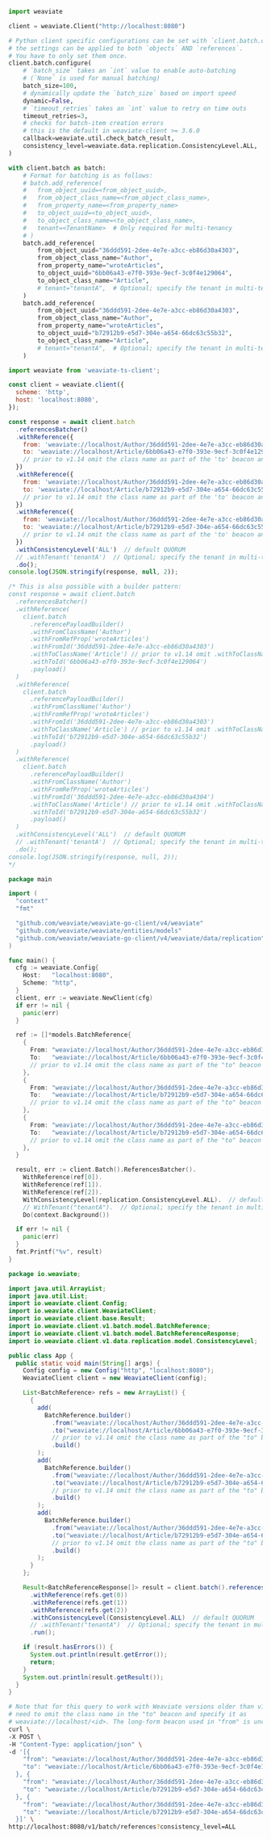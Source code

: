 
<Tabs groupId="languages">
<TabItem value="py" label="Python Client v4">
    <FilteredTextBlock
      text={PyCode}
      startMarker="# START BatchCreateReference"
      endMarker="# END BatchCreateReference"
      language="py"
    />
</TabItem>
<TabItem value="py3" label="Python Client v3">

```python
import weaviate

client = weaviate.Client("http://localhost:8080")

# Python client specific configurations can be set with `client.batch.configure`
# the settings can be applied to both `objects` AND `references`.
# You have to only set them once.
client.batch.configure(
    # `batch_size` takes an `int` value to enable auto-batching
    # (`None` is used for manual batching)
    batch_size=100,
    # dynamically update the `batch_size` based on import speed
    dynamic=False,
    # `timeout_retries` takes an `int` value to retry on time outs
    timeout_retries=3,
    # checks for batch-item creation errors
    # this is the default in weaviate-client >= 3.6.0
    callback=weaviate.util.check_batch_result,
    consistency_level=weaviate.data.replication.ConsistencyLevel.ALL,  # default QUORUM
)

with client.batch as batch:
    # Format for batching is as follows:
    # batch.add_reference(
    #   from_object_uuid=<from_object_uuid>,
    #   from_object_class_name=<from_object_class_name>,
    #   from_property_name=<from_property_name>
    #   to_object_uuid=<to_object_uuid>,
    #   to_object_class_name=<to_object_class_name>,
    #   tenant=<TenantName>  # Only required for multi-tenancy
    # )
    batch.add_reference(
        from_object_uuid="36ddd591-2dee-4e7e-a3cc-eb86d30a4303",
        from_object_class_name="Author",
        from_property_name="wroteArticles",
        to_object_uuid="6bb06a43-e7f0-393e-9ecf-3c0f4e129064",
        to_object_class_name="Article",
        # tenant="tenantA",  # Optional; specify the tenant in multi-tenancy collections
    )
    batch.add_reference(
        from_object_uuid="36ddd591-2dee-4e7e-a3cc-eb86d30a4303",
        from_object_class_name="Author",
        from_property_name="wroteArticles",
        to_object_uuid="b72912b9-e5d7-304e-a654-66dc63c55b32",
        to_object_class_name="Article",
        # tenant="tenantA",  # Optional; specify the tenant in multi-tenancy collections
    )
```

</TabItem>
<TabItem value="js" label="JS/TS Client v2">

```js
import weaviate from 'weaviate-ts-client';

const client = weaviate.client({
  scheme: 'http',
  host: 'localhost:8080',
});

const response = await client.batch
  .referencesBatcher()
  .withReference({
    from: 'weaviate://localhost/Author/36ddd591-2dee-4e7e-a3cc-eb86d30a4303/wroteArticles',
    to: 'weaviate://localhost/Article/6bb06a43-e7f0-393e-9ecf-3c0f4e129064',
    // prior to v1.14 omit the class name as part of the 'to' beacon and specify it as weaviate://localhost/<id>
  })
  .withReference({
    from: 'weaviate://localhost/Author/36ddd591-2dee-4e7e-a3cc-eb86d30a4303/wroteArticles',
    to: 'weaviate://localhost/Article/b72912b9-e5d7-304e-a654-66dc63c55b32',
    // prior to v1.14 omit the class name as part of the 'to' beacon and specify it as weaviate://localhost/<id>
  })
  .withReference({
    from: 'weaviate://localhost/Author/36ddd591-2dee-4e7e-a3cc-eb86d30a4304/wroteArticles',
    to: 'weaviate://localhost/Article/b72912b9-e5d7-304e-a654-66dc63c55b32',
    // prior to v1.14 omit the class name as part of the 'to' beacon and specify it as weaviate://localhost/<id>
  })
  .withConsistencyLevel('ALL')  // default QUORUM
  // .withTenant('tenantA')  // Optional; specify the tenant in multi-tenancy collections
  .do();
console.log(JSON.stringify(response, null, 2));

/* This is also possible with a builder pattern:
const response = await client.batch
  .referencesBatcher()
  .withReference(
    client.batch
      .referencePayloadBuilder()
      .withFromClassName('Author')
      .withFromRefProp('wroteArticles')
      .withFromId('36ddd591-2dee-4e7e-a3cc-eb86d30a4303')
      .withToClassName('Article') // prior to v1.14 omit .withToClassName()
      .withToId('6bb06a43-e7f0-393e-9ecf-3c0f4e129064')
      .payload()
  )
  .withReference(
    client.batch
      .referencePayloadBuilder()
      .withFromClassName('Author')
      .withFromRefProp('wroteArticles')
      .withFromId('36ddd591-2dee-4e7e-a3cc-eb86d30a4303')
      .withToClassName('Article') // prior to v1.14 omit .withToClassName()
      .withToId('b72912b9-e5d7-304e-a654-66dc63c55b32')
      .payload()
  )
  .withReference(
    client.batch
      .referencePayloadBuilder()
      .withFromClassName('Author')
      .withFromRefProp('wroteArticles')
      .withFromId('36ddd591-2dee-4e7e-a3cc-eb86d30a4304')
      .withToClassName('Article') // prior to v1.14 omit .withToClassName()
      .withToId('b72912b9-e5d7-304e-a654-66dc63c55b32')
      .payload()
  )
  .withConsistencyLevel('ALL')  // default QUORUM
  // .withTenant('tenantA')  // Optional; specify the tenant in multi-tenancy collections
  .do();
console.log(JSON.stringify(response, null, 2));
*/
```

</TabItem>
<TabItem value="go" label="Go">

```go
package main

import (
  "context"
  "fmt"

  "github.com/weaviate/weaviate-go-client/v4/weaviate"
  "github.com/weaviate/weaviate/entities/models"
  "github.com/weaviate/weaviate-go-client/v4/weaviate/data/replication"  // for consistency levels
)

func main() {
  cfg := weaviate.Config{
    Host:   "localhost:8080",
    Scheme: "http",
  }
  client, err := weaviate.NewClient(cfg)
  if err != nil {
    panic(err)
  }

  ref := []*models.BatchReference{
    {
      From: "weaviate://localhost/Author/36ddd591-2dee-4e7e-a3cc-eb86d30a4303/wroteArticles",
      To:   "weaviate://localhost/Article/6bb06a43-e7f0-393e-9ecf-3c0f4e129064",
      // prior to v1.14 omit the class name as part of the "to" beacon and specify it as weaviate://localhost/<id>
    },
    {
      From: "weaviate://localhost/Author/36ddd591-2dee-4e7e-a3cc-eb86d30a4303/wroteArticles",
      To:   "weaviate://localhost/Article/b72912b9-e5d7-304e-a654-66dc63c55b32",
      // prior to v1.14 omit the class name as part of the "to" beacon and specify it as weaviate://localhost/<id>
    },
    {
      From: "weaviate://localhost/Author/36ddd591-2dee-4e7e-a3cc-eb86d30a4304/wroteArticles",
      To:   "weaviate://localhost/Article/b72912b9-e5d7-304e-a654-66dc63c55b32",
      // prior to v1.14 omit the class name as part of the "to" beacon and specify it as weaviate://localhost/<id>
    },
  }

  result, err := client.Batch().ReferencesBatcher().
    WithReference(ref[0]).
    WithReference(ref[1]).
    WithReference(ref[2]).
    WithConsistencyLevel(replication.ConsistencyLevel.ALL).  // default QUORUM
    // WithTenant("tenantA").  // Optional; specify the tenant in multi-tenancy collections
    Do(context.Background())

  if err != nil {
    panic(err)
  }
  fmt.Printf("%v", result)
}
```

</TabItem>
<TabItem value="java" label="Java">

```java
package io.weaviate;

import java.util.ArrayList;
import java.util.List;
import io.weaviate.client.Config;
import io.weaviate.client.WeaviateClient;
import io.weaviate.client.base.Result;
import io.weaviate.client.v1.batch.model.BatchReference;
import io.weaviate.client.v1.batch.model.BatchReferenceResponse;
import io.weaviate.client.v1.data.replication.model.ConsistencyLevel;

public class App {
  public static void main(String[] args) {
    Config config = new Config("http", "localhost:8080");
    WeaviateClient client = new WeaviateClient(config);

    List<BatchReference> refs = new ArrayList() {
      {
        add(
          BatchReference.builder()
            .from("weaviate://localhost/Author/36ddd591-2dee-4e7e-a3cc-eb86d30a4303/wroteArticles")
            .to("weaviate://localhost/Article/6bb06a43-e7f0-393e-9ecf-3c0f4e129064")
            // prior to v1.14 omit the class name as part of the "to" beacon and specify it as weaviate://localhost/<id>
            .build()
        );
        add(
          BatchReference.builder()
            .from("weaviate://localhost/Author/36ddd591-2dee-4e7e-a3cc-eb86d30a4303/wroteArticles")
            .to("weaviate://localhost/Article/b72912b9-e5d7-304e-a654-66dc63c55b32")
            // prior to v1.14 omit the class name as part of the "to" beacon and specify it as weaviate://localhost/<id>
            .build()
        );
        add(
          BatchReference.builder()
            .from("weaviate://localhost/Author/36ddd591-2dee-4e7e-a3cc-eb86d30a4304/wroteArticles")
            .to("weaviate://localhost/Article/b72912b9-e5d7-304e-a654-66dc63c55b32")
            // prior to v1.14 omit the class name as part of the "to" beacon and specify it as weaviate://localhost/<id>
            .build()
        );
      }
    };

    Result<BatchReferenceResponse[]> result = client.batch().referencesBatcher()
      .withReference(refs.get(0))
      .withReference(refs.get(1))
      .withReference(refs.get(2))
      .withConsistencyLevel(ConsistencyLevel.ALL)  // default QUORUM
      // .withTenant("tenantA")  // Optional; specify the tenant in multi-tenancy collections
      .run();

    if (result.hasErrors()) {
      System.out.println(result.getError());
      return;
    }
    System.out.println(result.getResult());
  }
}
```

</TabItem>
<TabItem value="curl" label="Curl">

```bash
# Note that for this query to work with Weaviate versions older than v1.14 you
# need to omit the class name in the "to" beacon and specify it as
# weaviate://localhost/<id>. The long-form beacon used in "from" is unchanged.
curl \
-X POST \
-H "Content-Type: application/json" \
-d '[{
    "from": "weaviate://localhost/Author/36ddd591-2dee-4e7e-a3cc-eb86d30a4303/wroteArticles",
    "to": "weaviate://localhost/Article/6bb06a43-e7f0-393e-9ecf-3c0f4e129064"
  }, {
    "from": "weaviate://localhost/Author/36ddd591-2dee-4e7e-a3cc-eb86d30a4303/wroteArticles",
    "to": "weaviate://localhost/Article/b72912b9-e5d7-304e-a654-66dc63c55b32"
  }, {
    "from": "weaviate://localhost/Author/36ddd591-2dee-4e7e-a3cc-eb86d30a4304/wroteArticles",
    "to": "weaviate://localhost/Article/b72912b9-e5d7-304e-a654-66dc63c55b32"
  }]' \
http://localhost:8080/v1/batch/references?consistency_level=ALL
```

</TabItem>
</Tabs>
